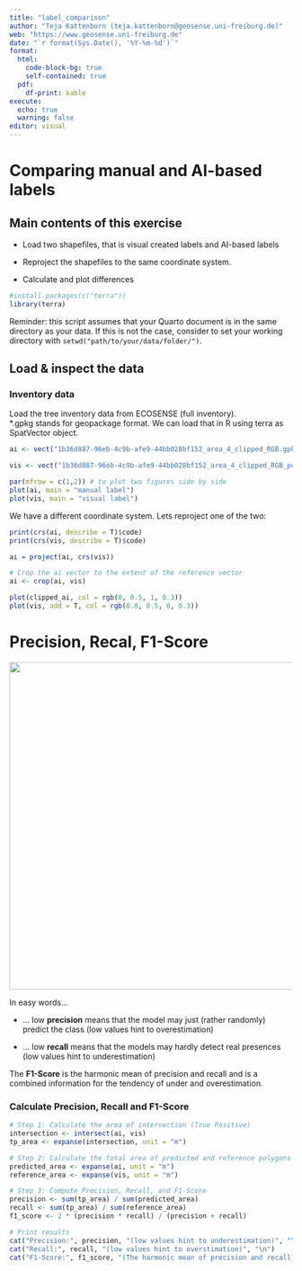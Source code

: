```yaml
---
title: "label_comparison"
author: "Teja Kattenborn (teja.kattenborn@geosense.uni-freiburg.de)"
web: "https://www.geosense.uni-freiburg.de"
date: "`r format(Sys.Date(), '%Y-%m-%d')`"
format:
  html:
    code-block-bg: true
    self-contained: true
  pdf:
    df-print: kable
execute:
  echo: true
  warning: false
editor: visual
---
```


# Comparing manual and AI-based labels

## Main contents of this exercise

-   Load two shapefiles, that is visual created labels and AI-based labels

-   Reproject the shapefiles to the same coordinate system.

-   Calculate and plot differences

```r
#install.packages(c("terra"))
library(terra)
```

Reminder: this script assumes that your Quarto document is in the same directory as your data. If this is not the case, consider to set your working directory with `setwd("path/to/your/data/folder/")`.

## Load & inspect the data

### Inventory data

Load the tree inventory data from ECOSENSE (full inventory).\
\*.gpkg stands for geopackage format. We can load that in R using terra as SpatVector object.

```r
ai <- vect("1b36d887-96eb-4c9b-afe9-44bb028bf152_area_4_clipped_RGB.gpkg")
```

```r
vis <- vect("1b36d887-96eb-4c9b-afe9-44bb028bf152_area_4_clipped_RGB_polygons.gpkg", layer = "standing_deadwood")
```

```r
par(mfrow = c(1,2)) # to plot two figures side by side
plot(ai, main = "manual label")
plot(vis, main = "visual label")
```

We have a different coordinate system. Lets reproject one of the two:

```r
print(crs(ai, describe = T)$code)
print(crs(vis, describe = T)$code)
```

```r
ai = project(ai, crs(vis))
```

```r
# Crop the ai vector to the extent of the reference vector
ai <- crop(ai, vis)
```

```r
plot(clipped_ai, col = rgb(0, 0.5, 1, 0.3))
plot(vis, add = T, col = rgb(0.8, 0.5, 0, 0.3))
```

# Precision, Recal, F1-Score

![](pic_prec_vs_recall.png){width="583"}

In easy words...

-   ... low **precision** means that the model may just (rather randomly) predict the class (low values hint to overestimation)

-   ... low **recall** means that the models may hardly detect real presences (low values hint to underestimation)

The **F1-Score** is the harmonic mean of precision and recall and is a combined information for the tendency of under and overestimation.

### Calculate Precision, Recall and F1-Score

```r
# Step 1: Calculate the area of intersection (True Positive)
intersection <- intersect(ai, vis)
tp_area <- expanse(intersection, unit = "m") 
```

```r
# Step 2: Calculate the total area of predicted and reference polygons
predicted_area <- expanse(ai, unit = "m")
reference_area <- expanse(vis, unit = "m")
```

```r
# Step 3: Compute Precision, Recall, and F1-Score
precision <- sum(tp_area) / sum(predicted_area)
recall <- sum(tp_area) / sum(reference_area)
f1_score <- 2 * (precision * recall) / (precision + recall)
```

```r
# Print results
cat("Precision:", precision, "(low values hint to underestimation)", "\n")
cat("Recall:", recall, "(low values hint to overstimation)", "\n")
cat("F1-Score:", f1_score, "(The harmonic mean of precision and recall)","\n")
```
